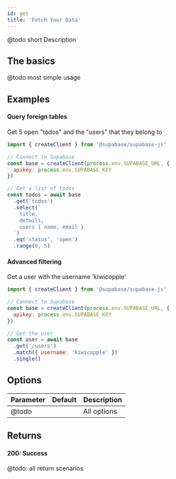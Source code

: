 ```yaml
---
id: get
title: 'Fetch Your Data'
---
```


@todo short Description

## The basics

@todo most simple usage


## Examples

#### Query foreign tables

Get 5 open "todos" and the "users" that they belong to
```js
import { createClient } from '@supabase/supabase-js'

// Connect to Supabase
const base = createClient(process.env.SUPABASE_URL, { 
  apikey: process.env.SUPABASE_KEY
})

// Get a list of todos
const todos = await base
  .get('todos')
  .select(`
    title,
    details,
    users { name, email }
  `)
  .eq('status', 'open')
  .range(0, 5)
```

#### Advanced filtering

Get a user with the username 'kiwicopple'
```js
import { createClient } from '@supabase/supabase-js'

// Connect to Supabase
const base = createClient(process.env.SUPABASE_URL, { 
  apikey: process.env.SUPABASE_KEY
})

// Get the user
const user = await base
  .get('/users')
  .match({ username: 'kiwicopple' })
  .single()
```



## Options


| Parameter | Default | Description                                 |
| --------- | ------- | ------------------------------------------- |
| @todo     |         | All options  |

## Returns

#### 200: Success

@todo: all return scenarios


